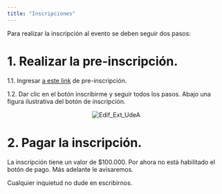 ```yaml
---
title: "Inscripciones"
---
```


Para realizar la inscripción al evento se deben seguir dos pasos:

# 1. Realizar la pre-inscripción.

1.1. Ingresar [a este link](https://www.udea.edu.co/wps/portal/udea/web/inicio/go?goid=portafolioext&q=25645&events=true) de pre-inscripción.

1.2. Dar clic en el botón inscribirme y seguir todos los pasos. Abajo una figura ilustrativa del botón de inscripción.

<center>
<img src="imagenes/guia_inscripcion.png" alt="Edif_Ext_UdeA" style="max-width: 35%;">
</center>

# 2. Pagar la inscripción.

La inscripción tiene un valor de $100.000. Por ahora no está habilitado el botón de pago. Más adelante le avisaremos.

Cualquier inquietud no dude en escribirnos.
